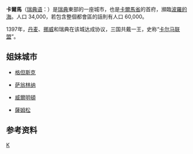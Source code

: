 {{Infobox settlement
|official_name          = 卡爾馬
|image_skyline          = Storgatan, Kalmar.jpg
|image_caption          = 卡爾馬的街道
|image_shield           = Kalmar vapen.svg
|pushpin_map            = Sweden
|pushpin_label_position =
|coordinates_region     = SE
|subdivision_type       = [[國家|國家]]
|subdivision_name       = [[瑞典|瑞典]]
|subdivision_type3      = [[瑞典舊省|舊省]]
|subdivision_name3      = [[斯莫蘭|斯莫蘭]]
|subdivision_type2      = [[瑞典省份|省]]
|subdivision_name2      = [[卡爾馬省|卡爾馬省]]
|subdivision_type1      = [[瑞典自治市|瑞典自治市]]
|subdivision_name1      = [[卡爾馬市|卡爾馬市]]
|established_title3     = [[City_status_in_Sweden|Charter]]
|established_date3      = 1100
|area_footnotes         = <ref name=scb>{{cite web |url=http://www.scb.se/Statistik/MI/MI0810/2010A01/Tatorternami0810tab1_4.xls |title=Tätorternas landareal, folkmängd och invånare per km<sup>2</sup> 2005 och 2010 |date=14 December 2011 |publisher=[[Statistics_Sweden|Statistics Sweden]] |language=sv |archiveurl=https://www.webcitation.org/64arqC15e?url=http://www.scb.se/Statistik/MI/MI0810/2010A01/Tatorternami0810tab1_4.xls |archivedate=2012年1月10日 |deadurl=no |accessdate=10 January 2012 }}</ref>
|area_total_km2         = 19.50
|population_as_of       = 2010年12月31日
|population_footnotes   = <ref name=scb />
|population_total       = 36,392 <!-- This is the official figure from Statistics Sweden (Statistiska centralbyrån). -->
|population_density_km2 = 1866
|timezone               = [[Central_European_Time|CET]]
|utc_offset             = +1
|timezone_DST           = [[Central_European_Summer_Time|CEST]]
|utc_offset_DST         = +2
|coordinates_display    = display=inline,title
|latd=56 |latm=40 |lats= |latNS=N
|longd=16 |longm=22 |longs= |longEW=E
|website                = http://www.kalmar.se/
}}

'''卡爾馬'''（[[瑞典语|瑞典语]]：'''{{lang|sv|Kalmar}}'''）是[[瑞典|瑞典]]東部的一座城市，也是[[卡爾馬省|卡爾馬省]]的首府，瀕臨[[波羅的海|波羅的海]]。人口 34,000，若包含整個都會區的話則有人口 60,000。

1397年，[[丹麦|丹麦]]、[[挪威|挪威]]和瑞典在该城达成协议，三国共戴一王，史称“[[卡尔马联盟|卡尔马联盟]]”。

== 姐妹城市 ==
* {{POL}}[[格但斯克|格但斯克]]
* {{FIN}}[[萨翁林纳|萨翁林纳]]
* {{USA}}[[威爾明頓_(特拉華州)|威爾明頓]]
* {{TUR}}[[薩姆松|薩姆松]]

==参考资料==
{{Reflist}}

{{Authority control}}
[[Category:瑞典城市|K]]